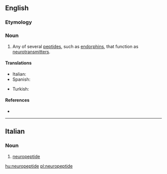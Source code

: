 ==English==
===Etymology===
{{prefix|neuro|peptide}}
{{wikipedia}}

===Noun===
{{en-noun}}

# {{context|neurotransmitter|lang=en}} Any of several [[peptide]]s, such as [[endorphin]]s, that function as [[neurotransmitter]]s.

====Translations====
{{trans-top|peptide that function as a neurotransmitter}}
* Italian: {{t-|it|neuropeptide|m}}
* Spanish: {{t-|es|neuropéptido|m}}
{{trans-mid}}
* Turkish: {{t-|tr|nöropeptit}}
{{trans-bottom}}

====References====
* {{reference-book
 | last = Mains | first = Richard E. | coauthors = Eipper, Betty A.
 | editor = Siegel, George J., ''et al.''
 | title = Basic Neurochemistry
 | url = http://www.ncbi.nlm.nih.gov/bookshelf/br.fcgi?book=bnchm
 | accessdate = 5 December 2009
 | accessyear = 2009
 | edition = Sixth edition
 | year = 1999
 | publisher = Lippincott, Williams and Wilkins
 | chapter = Peptides
 | chapterurl = http://www.ncbi.nlm.nih.gov/bookshelf/br.fcgi?book=bnchm&part=A1291#A1318
}}

----

==Italian==

===Noun===
{{it-noun||m||neuropeptidi}}

# [[#English|neuropeptide]]

[[hu:neuropeptide]]
[[pl:neuropeptide]]